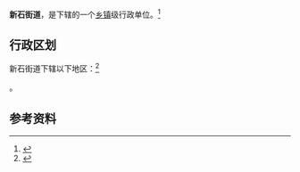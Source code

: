 {{中国乡级行政区|13/01/04/009/000}}

'''新石街道'''，是{{PRC admin/fullname|13/01/04/009/000|3}}下辖的一个[[乡镇|乡镇]]级行政单位。<ref>{{PRC admin/ref sgc|{{PRC admin/parent|13/01/04/009/000}}}}</ref>

== 行政区划 ==

新石街道下辖以下地区：<ref>{{PRC admin/ref sgc|13/01/04/009/000}}</ref>

{{PRC admin/children|13/01/04/009/000}}。

== 参考资料 ==

{{reflist}}

{{行政区划小作品}}
{{PRC admin/navcat|13/01/04/009/000}}